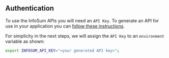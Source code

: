 ## Authentication

To use the InfoSum APIs you will need an `API Key`. To generate an API for use in your application you can [follow these instructions](/docs/authentication).

For simplicity in the next steps, we will assign the `API Key` to an `environment` variable as shown:

```bash
export INFOSUM_API_KEY="<your generated API key>";
```